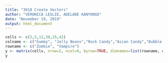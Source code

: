 ---
title: "3618 Create Vectors"
author: "VERONICA LESLIE, ADELADE KANYONGO"
date: "November 19, 2019"
output: html_document
---

```{r}
cells <- c(2,5,12,30,35,42)
colname <- c("Gummy", "Jelly Beans","Rock Candy","Asian Candy","Bubble Gum","Candy Bars")
rowname <- c("Zombie", "Vampire")
y <- matrix(cells, nrow=2, ncol=6, byrow=TRUE, dimnames=list(rowname, colname))
y
```